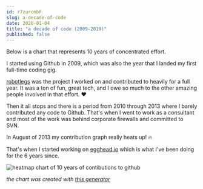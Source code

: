 ```yaml
---
id: r7zurcmbF
slug: a-decade-of-code
date: 2020-01-04
title: "a decade of code (2009-2019)"
published: false
---
```


Below is a chart that represents 10 years of concentrated effort.

I started using Github in 2009, which was also the year that I landed my first full-time coding gig. 

[robotlegs](https://github.com/robotlegs/robotlegs-framework) was the project I worked on and contributed to heavily for a full year. It was a ton of fun, great tech, and I owe so much to the other amazing people involved in that effort. ❤️

Then it all stops and there is a period from 2010 through 2013 where I barely contributed any code to Github. That's when I went to work as a consultant and most of the work was behind corporate firewalls and committed to SVN.

In August of 2013 my contribution graph really heats up! 🔥

That's when I started working on [egghead.io](https://egghead.io/s/dtccr) which is what I've been doing for the 6 years since.

![heatmap chart of 10 years of contibutions to github](./commit-chart.png)

_the chart was created with [this generator](https://github-contributions.now.sh/)_

